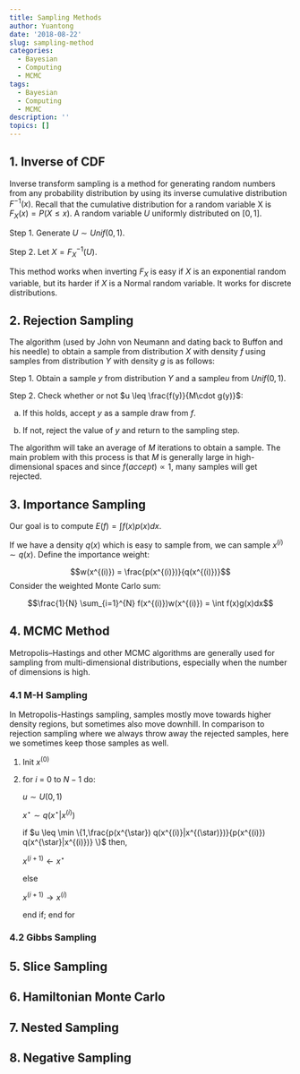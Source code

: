 ```yaml
---
title: Sampling Methods
author: Yuantong
date: '2018-08-22'
slug: sampling-method
categories:
  - Bayesian
  - Computing
  - MCMC
tags:
  - Bayesian
  - Computing
  - MCMC
description: ''
topics: []
---
```


## 1. Inverse of CDF
Inverse transform sampling is a method for generating random numbers from any probability distribution by using its inverse cumulative distribution $F^{-1}(x)$. Recall that the cumulative distribution for a random variable X
is $F_{X}(x)=P(X \leq x)$. A random variable $U$ uniformly distributed on $[0,1]$.

Step 1. Generate $U \sim Unif(0,1)$.

Step 2. Let $X = F^{-1}_{X}(U)$.

This method works when inverting $F_{X}$ is easy if $X$ is an exponential random variable, but its harder if $X$ is a Normal random variable. It works for discrete distributions.


## 2. Rejection Sampling
The algorithm (used by John von Neumann and dating back to Buffon and his needle) to obtain a sample from distribution $X$ with density $f$ using samples from distribution $Y$ with density $g$ is as follows:

Step 1. Obtain a sample $y$ from distribution $Y$ and a sample$u$ from $Unif(0,1)$.

Step 2. Check whether or not $u \leq \frac{f(y)}{M\cdot g(y)}$:
        
a. If this holds, accept $y$ as a sample draw from $f$.
        
b. If not, reject the value of $y$ and return to the sampling step.

The algorithm will take an average of $M$ iterations to obtain a sample. The main problem with this process is that $M$ is generally large in high-dimensional spaces and since $f(accept) ∝ 1$, many samples will get rejected.


## 3. Importance Sampling

Our goal is to compute $E(f) =  \int f(x)p(x)dx$. 

If we have a density $q(x)$ which is easy to sample from, we can sample $x^{(i)} \sim q(x)$. Define the importance weight:

$$w(x^{(i)}) = \frac{p(x^{(i)})}{q(x^{(i)})}$$
Consider the weighted Monte Carlo sum:

$$\frac{1}{N} \sum_{i=1}^{N} f(x^{(i)})w(x^{(i)}) = \int f(x)g(x)dx$$


## 4. MCMC Method
Metropolis–Hastings and other MCMC algorithms are generally used for sampling from multi-dimensional distributions, especially when the number of dimensions is high. 

### 4.1 M-H Sampling
In Metropolis-Hastings sampling, samples mostly move towards higher density regions, but sometimes also move downhill. In comparison to rejection sampling where we always throw away the rejected samples, here we sometimes keep those samples as well.

  1. Init $x^{(0)}$

  2. for $i$ = 0 to $N-1$ do:
  
      $u \sim U(0,1)$ 
      
      $x^{\star} \sim q(x^{\star}|x^{(i)})$ 
      
      if $u \leq \min \{1,\frac{p(x^{\star}) q(x^{(i)}|x^{(\star)})}{p(x^{(i)}) q(x^{\star}|x^{(i)})} \}$ then,
      
      
        $x^{(i+1)} \leftarrow x^{\star}$
          
      else
      
        $x^{(i+1)} \rightarrow x^{(i)}$
        
      end if; end for
          
          
      
      
      
      


### 4.2 Gibbs Sampling


## 5. Slice Sampling



## 6. Hamiltonian Monte Carlo


## 7. Nested Sampling


## 8. Negative Sampling



